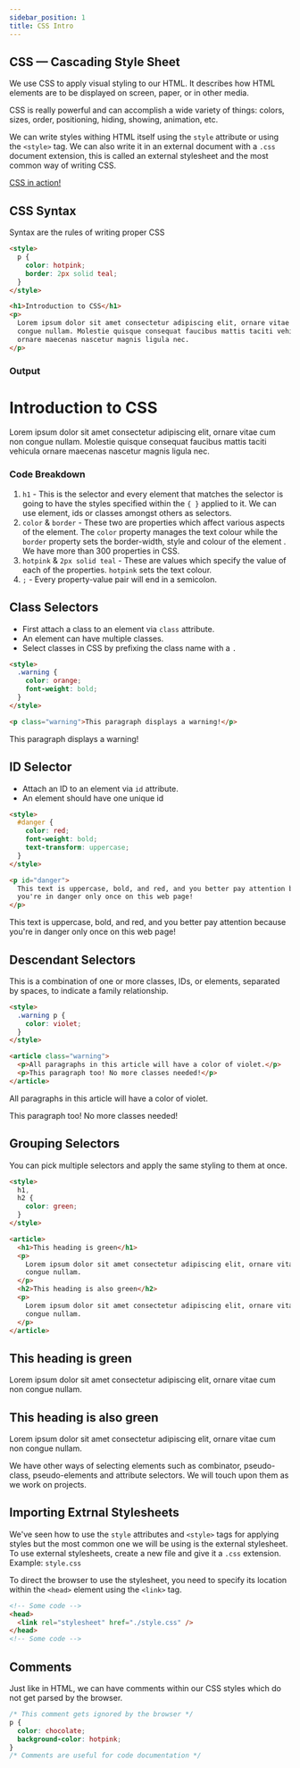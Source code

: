 ```yaml
---
sidebar_position: 1
title: CSS Intro
---
```



## CSS — Cascading Style Sheet

We use CSS to apply visual styling to our HTML. It describes how HTML elements are to be displayed on screen, paper, or in other media.

CSS is really powerful and can accomplish a wide variety of things: colors, sizes, order, positioning, hiding, showing, animation, etc.

We can write styles withing HTML itself using the `style` attribute or using the `<style>` tag. We can also write it in an external document with a `.css` document extension, this is called an external stylesheet and the most common way of writing CSS.

[CSS in action!](https://jsbin.com/zogayeveto/edit?html,output)

## CSS Syntax

Syntax are the rules of writing proper CSS

```html
<style>
  p {
    color: hotpink;
    border: 2px solid teal;
  }
</style>

<h1>Introduction to CSS</h1>
<p>
  Lorem ipsum dolor sit amet consectetur adipiscing elit, ornare vitae cum non
  congue nullam. Molestie quisque consequat faucibus mattis taciti vehicula
  ornare maecenas nascetur magnis ligula nec.
</p>
```

### Output

<HtmlOutput>
  <h1>Introduction to CSS</h1>
  <p style={{ color: "hotpink", border: "2px solid teal" }}>
    Lorem ipsum dolor sit amet consectetur adipiscing elit, ornare vitae cum non
    congue nullam. Molestie quisque consequat faucibus mattis taciti vehicula
    ornare maecenas nascetur magnis ligula nec.
  </p>
</HtmlOutput>

### Code Breakdown

1. `h1` - This is the selector and every element that matches the selector is going to have the styles specified within the `{ }` applied to it. We can use element, ids or classes amongst others as selectors.
2. `color` & `border` - These two are properties which affect various aspects of the element. The `color` property manages the text colour while the `border` property sets the border-width, style and colour of the element . We have more than 300 properties in CSS.
3. `hotpink` & `2px solid teal` - These are values which specify the value of each of the properties. `hotpink` sets the text colour.
4. `;` - Every property-value pair will end in a semicolon.

## Class Selectors

- First attach a class to an element via `class` attribute.
- An element can have multiple classes.
- Select classes in CSS by prefixing the class name with a `.`

```html
<style>
  .warning {
    color: orange;
    font-weight: bold;
  }
</style>

<p class="warning">This paragraph displays a warning!</p>
```

<HtmlOutput>
  <div class="warning" style={{ color: "orange", fontWeight: "bold" }}>
    This paragraph displays a warning!
  </div>
</HtmlOutput>

## ID Selector

- Attach an ID to an element via `id` attribute.
- An element should have one unique id

```html
<style>
  #danger {
    color: red;
    font-weight: bold;
    text-transform: uppercase;
  }
</style>

<p id="danger">
  This text is uppercase, bold, and red, and you better pay attention because
  you're in danger only once on this web page!
</p>
```

<HtmlOutput>
  <div
    class="warning"
    style={{ color: "red", fontWeight: "bold", textTransform: "uppercase" }}
  >
    This text is uppercase, bold, and red, and you better pay attention because
    you're in danger only once on this web page!
  </div>
</HtmlOutput>

## Descendant Selectors

This is a combination of one or more classes, IDs, or elements, separated by spaces, to indicate a family relationship.

```html
<style>
  .warning p {
    color: violet;
  }
</style>

<article class="warning">
  <p>All paragraphs in this article will have a color of violet.</p>
  <p>This paragraph too! No more classes needed!</p>
</article>
```

<HtmlOutput>
  <article class="warning">
    <p style={{ color: "violet" }}>
      All paragraphs in this article will have a color of violet.
    </p>
    <p style={{ color: "violet" }}>
      This paragraph too! No more classes needed!
    </p>
  </article>
</HtmlOutput>

## Grouping Selectors

You can pick multiple selectors and apply the same styling to them at once.

```html
<style>
  h1,
  h2 {
    color: green;
  }
</style>

<article>
  <h1>This heading is green</h1>
  <p>
    Lorem ipsum dolor sit amet consectetur adipiscing elit, ornare vitae cum non
    congue nullam.
  </p>
  <h2>This heading is also green</h2>
  <p>
    Lorem ipsum dolor sit amet consectetur adipiscing elit, ornare vitae cum non
    congue nullam.
  </p>
</article>
```

<HtmlOutput>
  <article>
    <h1 style={{ color: "green" }}>This heading is green</h1>
    <p>
      Lorem ipsum dolor sit amet consectetur adipiscing elit, ornare vitae cum
      non congue nullam.
    </p>
    <h2 style={{ color: "green" }}>This heading is also green</h2>
    <p>
      Lorem ipsum dolor sit amet consectetur adipiscing elit, ornare vitae cum
      non congue nullam.
    </p>
  </article>
</HtmlOutput>

We have other ways of selecting elements such as combinator, pseudo-class, pseudo-elements and attribute selectors. We will touch upon them as we work on projects.

## Importing Extrnal Stylesheets

We've seen how to use the `style` attributes and `<style>` tags for applying styles but the most common one we will be using is the external stylesheet. To use external stylesheets, create a new file and give it a `.css` extension. Example: `style.css`

To direct the browser to use the stylesheet, you need to specify its location within the `<head>` element using the `<link>` tag.

```html
<!-- Some code -->
<head>
  <link rel="stylesheet" href="./style.css" />
</head>
<!-- Some code -->
```

## Comments

Just like in HTML, we can have comments within our CSS styles which do not get parsed by the browser.

```css
/* This comment gets ignored by the browser */
p {
  color: chocolate;
  background-color: hotpink;
}
/* Comments are useful for code documentation */
```
